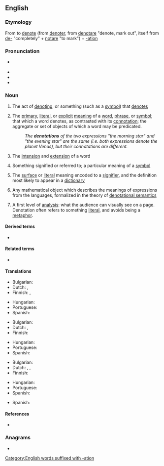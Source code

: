 ==English==
{{wikipedia}}

===Etymology===
From to [[denote]] (from {{etyl|frm|en}} [[denoter]], from {{etyl|la|en}} [[denotare]] "denote, mark out", itself from [[de-]] "completely" + [[notare]] "to mark") + [[-ation]]

===Pronunciation===
* {{a|US}} {{IPA|/ˌdiː.noʊˈteɪ.ʃən/|lang=en}}
* {{audio|En-us-denotation.ogg|Audio (US)|lang=en}}
* {{hyphenation|de|no|ta|tion|lang=en}}
* {{rhymes|eɪʃən|lang=en}}

===Noun===
{{en-noun}}

# The act of [[denoting]], or something (such as a [[symbol]]) that [[denote]]s
# {{lb|en|logic|linguistics|semiotics}} The [[primary]], [[literal]], or [[explicit]] [[meaning]] of a [[word]], [[phrase]], or [[symbol]]; that which a word denotes, as contrasted with its [[connotation]]; the aggregate or set of objects of which a word may be predicated.
#: ''The '''denotations''' of the two expressions "the morning star" and "the evening star" are the same (i.e. both expressions denote the planet Venus), but their connotations are different.''
# {{lb|en|philosophy|logic}} The [[intension]] and [[extension]] of a word
# {{lb|en|semantics}} Something signified or referred to; a particular meaning of a [[symbol]]
# {{lb|en|semiotics}} The [[surface]] or [[literal]] meaning encoded to a [[signifier]], and the definition most likely to appear in a [[dictionary]]
# {{lb|en|computer science}} Any mathematical object which describes the meanings of expressions from the languages, formalized in the theory of [[denotational semantics]]
# {{lb|en|media-studies}} A first level of [[analysis]]: what the audience can visually see on a page. Denotation often refers to something [[literal]], and avoids being a [[metaphor]].

====Derived terms====
{{der-top}}
* {{l|en|denotative}}
{{der-mid}}
{{der-bottom}}

====Related terms====
* {{l|en|connotation}}

====Translations====
{{trans-top|act of denoting}}
* Bulgarian: {{t|bg|означаване|n}}
* Dutch: {{t+|nl|denotatie}}, {{t+|nl|beschrijving}}
* Finnish: {{t+|fi|merkitseminen}}, {{t+|fi|merkki}}
{{trans-mid}}
* Hungarian: {{t+|hu|megjelölés}}
* Portuguese: {{t+|pt|denotação|f}}
* Spanish: {{t+|es|denotación|f}}
{{trans-bottom}}

{{trans-top|primary or explicit meaning}}
* Bulgarian: {{t|bg|главно значение|n}}
* Dutch: {{t+|nl|denotatie}}, {{t+|nl|betekenis}}
* Finnish: {{t|fi|perusmerkitys}}
{{trans-mid}}
* Hungarian: {{t+|hu|jelentés}}
* Portuguese: {{t+|pt|denotação|f}}
* Spanish: {{t+|es|denotación|f}}
{{trans-bottom}}

{{trans-top|something signified or referred to}}
* Bulgarian: {{t+|bg|обозначение|n}}
* Dutch: {{t+|nl|aanduiding}}, {{t+|nl|denotatie}}, {{t+|nl|betekenis}}
* Finnish: {{t+|fi|merkitys}}
{{trans-mid}}
* Hungarian: {{t+|hu|jel}}
* Portuguese: {{t+|pt|denotação|f}}
* Spanish: {{t+|es|denotación|f}}
{{trans-bottom}}

{{checktrans-top}}
* Spanish: {{t-check|es|denotación}}
{{trans-mid}}
{{trans-bottom}}

====References====
* {{R:OED2}}

===Anagrams===
* {{anagrams|en|detonation|taeniodont}}

[[Category:English words suffixed with -ation]]